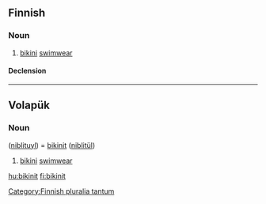 ==Finnish==

===Noun===
{{fi-noun}} {{p}}

# [[bikini]] [[swimwear]]

[[Category:Finnish pluralia tantum]]

====Declension====
{{fi-decl-paperi|bikini|ä|nosg=1}}

----

==Volapük==

===Noun===
{{infl|vo|noun}} ([[niblituyl]]) = [[bikinit]] ([[niblitül]])

# [[bikini]] [[swimwear]]

[[hu:bikinit]]
[[fi:bikinit]]